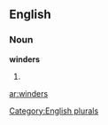 
==English==

===Noun===
'''winders'''

# {{plural of|[[winder]]}}

[[Category:English plurals]]

[[ar:winders]]